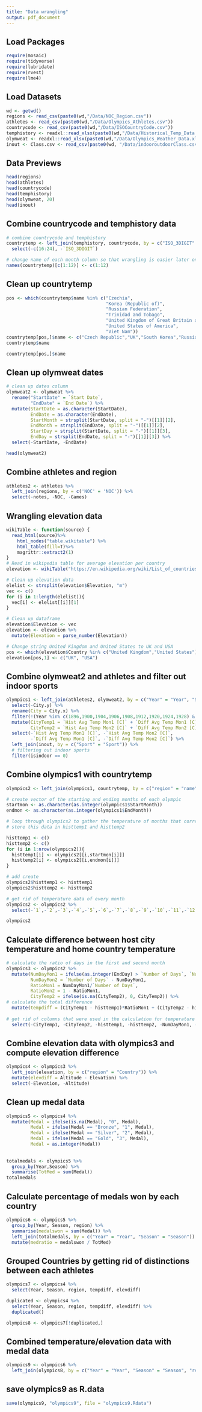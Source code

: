 ```yaml
---
title: "Data wrangling"
output: pdf_document
---
```


## Load Packages
```r
require(mosaic)
require(tidyverse)
require(lubridate)
require(rvest)
require(lme4)
```

## Load Datasets
```r
wd <- getwd()
regions <- read_csv(paste0(wd,"/Data/NOC_Region.csv"))
athletes <- read_csv(paste0(wd,"/Data/Olympics_Athletes.csv"))
countrycode <- read_csv(paste0(wd,"/Data/ISOCountryCode.csv"))
temphistory <- readxl::read_xlsx(paste0(wd,"/Data/Historical_Temp_Data.xlsx"), sheet = 2)
olymweat <- readxl::read_xlsx(paste0(wd,"/Data/Olympics_Weather_Data.xlsx"))
inout <- Class.csv <- read_csv(paste0(wd, "/Data/indooroutdoorClass.csv"))
```

## Data Previews
```r
head(regions)
head(athletes)
head(countrycode)
head(temphistory)
head(olymweat, 20)
head(inout)
```

## Combine countrycode and temphistory data
```r
# combine countrycode and temphistory
countrytemp <- left_join(temphistory, countrycode, by = c("ISO_3DIGIT" = "alpha-3")) %>%
  select(-c(16:24), -`ISO_3DIGIT`)

# change name of each month column so that wrangling is easier later on
names(countrytemp)[c(1:12)] <- c(1:12)
```

## Clean up countrytemp 
```r
pos <- which(countrytemp$name %in% c("Czechia",
                                     "Korea (Republic of)",
                                     "Russian Federation",
                                     "Trinidad and Tobago",
                                     "United Kingdom of Great Britain and Northern Ireland", 
                                     "United States of America",
                                     "Viet Nam"))
countrytemp[pos,]$name <- c("Czech Republic","UK","South Korea","Russia","Trinidad","USA", "Vietnam")
countrytemp$name

countrytemp[pos,]$name
```

## Clean up olymweat dates 
```r
# clean up dates column
olymweat2 <- olymweat %>%
  rename("StartDate" = `Start Date`,
         "EndDate" = `End Date`) %>%
  mutate(StartDate = as.character(StartDate),
         EndDate = as.character(EndDate),
         StartMonth = strsplit(StartDate, split = "-")[[1]][2],
         EndMonth = strsplit(EndDate, split = "-")[[1]][2],
         StartDay = strsplit(StartDate, split = "-")[[1]][3],
         EndDay = strsplit(EndDate, split = "-")[[1]][3]) %>%
  select(-StartDate, -EndDate) 

head(olymweat2)
```

## Combine athletes and region
```r
athletes2 <- athletes %>%
  left_join(regions, by = c('NOC' = 'NOC')) %>%
  select(-notes, -NOC, -Games)
```

## Wrangling elevation data 
```r
wikiTable <- function(source) {
  read_html(source)%>%
    html_nodes("table.wikitable") %>%
    html_table(fill=T)%>%
    magrittr::extract2(1)
}
# Read in wikipedia table for average elevation per country
elevation <- wikiTable("https://en.wikipedia.org/wiki/List_of_countries_by_average_elevation#cite_note-1")

# Clean up elevation data
elelist <- strsplit(elevation$Elevation, "m")
vec <- c()
for (i in 1:length(elelist)){
  vec[i] <- elelist[[i]][1]
}

# Clean up dataframe
elevation$Elevation <- vec
elevation <- elevation %>%
  mutate(Elevation = parse_number(Elevation))

# Change string United Kingdom and United States to UK and USA
pos <- which(elevation$Country %in% c("United Kingdom","United States"))
elevation[pos,1] <- c("UK", "USA")
```



## Combine olymweat2 and athletes and filter out indoor sports
```r
olympics1 <- left_join(athletes2, olymweat2, by = c("Year" = "Year", "Season" = "Season")) %>%
  select(-City.y) %>%
  rename(City = City.x) %>%
  filter(!(Year %in% c(1896,1900,1904,1906,1908,1912,1920,1924,1928) & Season == "Summer")) %>%
  mutate(CityTemp1 = `Hist Avg Temp Mon1 [C]` + `Diff Avg Temp Mon1 [C]`,
         CityTemp2 = `Hist Avg Temp Mon2 [C]` + `Diff Avg Temp Mon2 [C]`) %>%
  select(-`Hist Avg Temp Mon1 [C]`, -`Hist Avg Temp Mon2 [C]`, 
         -`Diff Avg Temp Mon1 [C]`, -`Diff Avg Temp Mon2 [C]`) %>%
  left_join(inout, by = c("Sport" = "Sport")) %>%
  # filtering out indoor sports
  filter(isindoor == 0)
```


## Combine olympics1 with countrytemp
```r
olympics2 <- left_join(olympics1, countrytemp, by = c("region" = "name"))

# create vector of the starting and ending months of each olympic
startmon <- as.character(as.integer(olympics1$StartMonth))
endmon <- as.character(as.integer(olympics1$EndMonth))

# loop through olympics2 to gather the temperature of months that corresponds to the olympic months for each athlete's home country
# store this data in histtemp1 and histtemp2

histtemp1 <- c()
histtemp2 <- c()
for (i in 1:nrow(olympics2)){
  histtemp1[i] <- olympics2[[i,startmon[i]]]
  histtemp2[i] <- olympics2[[i,endmon[i]]]
}

# add create
olympics2$histtemp1 <- histtemp1
olympics2$histtemp2 <- histtemp2

# get rid of temperature data of every month
olympics2 <- olympics2 %>%
  select(-`1`,-`2`,-`3`,-`4`,-`5`,-`6`,-`7`,-`8`,-`9`,-`10`,-`11`,-`12`, -Annual_temp)

olympics2
```


## Calculate difference between host city temperature and home country temperature
```r
# calculate the ratio of days in the first and second month
olympics3 <- olympics2 %>%
  mutate(NumDayMon1 = ifelse(as.integer(EndDay) > `Number of Days`, `Number of Days`, `Number of Days` - as.integer(EndDay)),
         NumDayMon2 = `Number of Days` - NumDayMon1,
         RatioMon1 = NumDayMon1/`Number of Days`,
         RatioMon2 = 1 - RatioMon1,
         CityTemp2 = ifelse(is.na(CityTemp2), 0, CityTemp2)) %>%
# calculate the total difference
  mutate(tempdiff = (CityTemp1 - histtemp1)*RatioMon1 + (CityTemp2 - histtemp2)*RatioMon2) %>%
  
# get rid of columns that were used in the calculation for temperature difference
  select(-CityTemp1, -CityTemp2, -histtemp1, -histtemp2, -NumDayMon1, -NumDayMon2, -RatioMon1, -RatioMon2)
```

## Combine elevation data with olympics3 and compute elevation difference
```r
olympics4 <- olympics3 %>%
  left_join(elevation, by = c("region" = "Country")) %>%
  mutate(elevdiff = Altitude - Elevation) %>% 
  select(-Elevation, -Altitude)
```

## Clean up medal data
```r
olympics5 <- olympics4 %>%
  mutate(Medal = ifelse(is.na(Medal), "0", Medal),
         Medal = ifelse(Medal == "Bronze", "1", Medal),
         Medal = ifelse(Medal == "Silver", "2", Medal),
         Medal = ifelse(Medal == "Gold", "3", Medal),
         Medal = as.integer(Medal)) 
  
  
totalmedals <- olympics5 %>%
  group_by(Year,Season) %>%
  summarise(TotMed = sum(Medal))
totalmedals
```

## Calculate percentage of medals won by each country
```r
olympics6 <- olympics5 %>%
  group_by(Year, Season, region) %>%
  summarise(medalswon = sum(Medal)) %>%
  left_join(totalmedals, by = c("Year" = "Year", "Season" = "Season")) %>%
  mutate(medratio = medalswon / TotMed)
```

## Grouped Countries by getting rid of distinctions between each athletes
```r
olympics7 <- olympics4 %>% 
  select(Year, Season, region, tempdiff, elevdiff)

duplicated <- olympics4 %>% 
  select(Year, Season, region, tempdiff, elevdiff) %>%
  duplicated() 

olympics8 <- olympics7[!duplicated,]
```

## Combined temperature/elevation data with medal data
```r
olympics9 <- olympics6 %>%
  left_join(olympics8, by = c("Year" = "Year", "Season" = "Season", "region" = "region"))
```


## save olympics9 as R.data
```r
save(olympics9, "olympics9", file = "olympics9.Rdata")
```


















